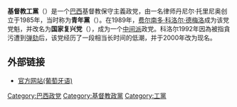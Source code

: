 '''基督教工黨'''（{{lang-pt|Partido Trabalhista Cristão}}）是一个[[巴西|巴西]]基督教保守主義政党，由一名律师丹尼尔·托里尼奥创立于1985年，当时称为'''青年黨'''（{{lang-pt|Partido da Juventude}}）。在1989年，[[费尔南多·科洛尔·德梅洛|费尔南多·科洛尔·德梅洛]]成为该党党魁，并改名为'''国家复兴党'''（{{lang-pt|Partido da Reconstrução Nacional}}），成为一个[[中间派|中间派]]政党。科洛尔1992年因為被指貪污遭到[[弹劾|弹劾]]后，该党经历了一段相当长时间的低潮，并于2000年改为现名。

== 外部链接 ==
* [https://web.archive.org/web/20070220103939/http://www.ptc.org.br/ 官方网站(葡萄牙语)]
{{巴西政党}}
[[Category:巴西政党|Category:巴西政党]]
[[Category:基督教政黨|Category:基督教政黨]]
[[Category:工黨|Category:工黨]]